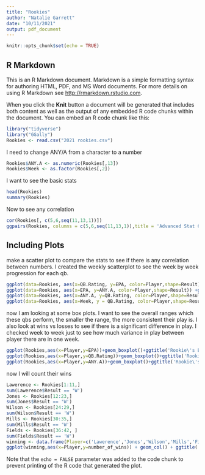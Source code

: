 ```yaml
---
title: "Rookies"
author: "Natalie Garrett"
date: "10/11/2021"
output: pdf_document
---
```


```r
knitr::opts_chunk$set(echo = TRUE)
```

## R Markdown

This is an R Markdown document. Markdown is a simple formatting syntax for authoring HTML, PDF, and MS Word documents. For more details on using R Markdown see <http://rmarkdown.rstudio.com>.

When you click the **Knit** button a document will be generated that includes both content as well as the output of any embedded R code chunks within the document. You can embed an R code chunk like this:

```r
library("tidyverse")
library("GGally")
Rookies <- read.csv("2021 rookies.csv")
```
I need to change ANY/A from a character to a number
```r
Rookies$ANY.A <- as.numeric(Rookies[,13])
Rookies$Week <- as.factor(Rookies[,2])
``` 
I want to see the basic stats
```r
head(Rookies)
summary(Rookies)
```
Now to see any correlation 
```r
cor(Rookies[, c(5,6,seq(11,13,1))])
ggpairs(Rookies, columns = c(5,6,seq(11,13,1)),title = 'Advanced Stat Correlation')
```
## Including Plots
make a scatter plot to compare the stats to see if there is any correlation between numbers. I created the weekly scatterplot to see the week by week progression for each qb. 

```r
ggplot(data=Rookies, aes(x=QB.Rating, y=EPA, color=Player,shape=Result)) +geom_point()+ ggtitle('EPA vs QBR')
ggplot(data=Rookies, aes(x=EPA, y=ANY.A, color=Player,shape=Result)) +geom_point()+ggtitle('ANY/A vs EPA')
ggplot(data=Rookies, aes(x=ANY.A, y=QB.Rating, color=Player,shape=Result)) +geom_point()+ggtitle('QBR vs ANY/A')
ggplot(data=Rookies, aes(x=Week, y = QB.Rating, color=Player,shape=Result)) +geom_point()+ggtitle('Rookie\'s QBR Weekly')
```
now I am looking at some box plots. I want to see the overall ranges which these qbs perform, the smaller the range, the more consistent their play is. I also look at wins vs losses to see if there is a significant difference in play. I checked week to week just to see how much variance in play between player there are in one week.

```r
ggplot(Rookies,aes(x=Player,y=EPA))+geom_boxplot()+ggtitle('Rookie\'s EPA')
ggplot(Rookies,aes(x=Player,y=QB.Rating))+geom_boxplot()+ggtitle('Rookie\'s QBR')
ggplot(Rookies,aes(x=Player,y=ANY.A))+geom_boxplot()+ggtitle('Rookie\'s ANY/A')
```
now I will count their wins
``` r
Lawerence <- Rookies[1:11,]
sum(Lawerence$Result == 'W')
Jones <- Rookies[12:23,]
sum(Jones$Result == 'W')
Wilson <- Rookies[24:29,]
sum(Wilson$Result == 'W')
Mills <- Rookies[30:35,]
sum(Mills$Result == 'W')
Fields <- Rookies[36:42, ]
sum(Fields$Result == 'W')
winning <- data.frame(Player=c('Lawerence','Jones','Wilson','Mills','Fields'),number_of_wins=c(2,8,2,0,2))
ggplot(winning,aes(x=Player,y=number_of_wins)) + geom_col() + ggtitle('Rookie Wins')
```

Note that the `echo = FALSE` parameter was added to the code chunk to prevent printing of the R code that generated the plot.
